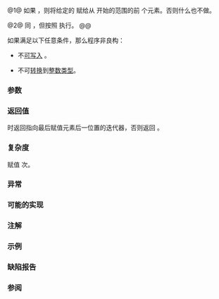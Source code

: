 {{cpp/title|fill_n}}
{{cpp/algorithm/navbar}}
{{dcl begin}}
{{dcl header|algorithm}}
{{dcl rev begin|num=1}}
{{dcla|anchor=版本_1|constexpr=c++20|until=c++26|
template&lt; class OutputIt, class Size, class T &gt;
OutputIt fill_n( OutputIt first, Size count, const T&amp; value );
}}
{{dcl|since=c++26|1=
template&lt; class OutputIt, class Size,
          class T = typename std::iterator_traits
                        &lt;OutputIt&gt;::value_type &gt;
constexpr OutputIt fill_n( OutputIt first, Size count,
                           const T&amp; value );
}}
{{dcl rev end}}
{{dcl rev begin|num=2}}
{{dcl|since=c++17|until=c++26|
template&lt; class ExecutionPolicy,
          class ForwardIt, class Size, class T &gt;
ForwardIt fill_n( ExecutionPolicy&amp;&amp; policy,
                  ForwardIt first, Size count, const T&amp; value );
}}
{{dcl|since=c++26|1=
template&lt; class ExecutionPolicy,
          class ForwardIt, class Size,
          class T = typename std::iterator_traits
                        &lt;OutputIt&gt;::value_type &gt;
ForwardIt fill_n( ExecutionPolicy&amp;&amp; policy,
                  ForwardIt first, Size count, const T&amp; value );
}}
{{dcl rev end}}
{{dcl end}}

@1@ 如果 {{c|count &gt; 0}}，则将给定的 {{c|value}} 赋给从 {{c|first}} 开始的范围的前 {{c|count}} 个元素。否则什么也不做。

@2@ 同 {{v|1}}，但按照 {{c|policy}} 执行。
@@ {{cpp/algorithm/parallel overload precondition}}

如果满足以下任意条件，那么程序非良构：
* {{c|value}} 不[[cpp/iterator#类型与可写性|可写入]] {{c|first}}。
* {{tt|Size}} 不可[[cpp/language/implicit cast|转换]]到[[cpp/language/type|整数类型]]。

===参数===
{{par begin}}
{{par|first|要修改的元素范围起始}}
{{par|count|要修改的元素数}}
{{par|value|要赋的值}}
{{par exec pol}}
{{par hreq}}
{{par req named|OutputIt|OutputIterator}}
{{par req named|ForwardIt|ForwardIterator}}
{{par end}}

===返回值===
{{c|count &gt; 0}} 时返回指向最后赋值元素后一位置的迭代器，否则返回 {{c|first}}。

===复杂度===
赋值 {{c|std::max(0, count)}} 次。

===异常===
{{cpp/algorithm/parallel exceptions reporting behavior|singular=yes}}

===可能的实现===
{{eq impl|ver1=1|title1=fill_n|1=
template&lt;class OutputIt, class Size,
         class T = typename std::iterator_traits&lt;OutputIt&gt;::value_type&gt;
OutputIt fill_n(OutputIt first, Size count, const T&amp; value)
{
    for (Size i = 0; i &lt; count; i++)
        *first++ = value;
    return first;
}
}}

===注解===
{{feature test macro|__cpp_lib_algorithm_default_value_type|value=202403|std=C++26|算法中的[[cpp/language/list initialization|列表初始化]] {{vl|1,2}}}}

===示例===
{{example
|code=
#include &lt;algorithm&gt;
#include &lt;complex&gt;
#include &lt;iostream&gt;
#include &lt;iterator&gt;
#include &lt;vector&gt;

int main()
{
    std::vector&lt;int&gt; v1{0, 1, 2, 3, 4, 5, 6, 7, 8, 9};

    // 将前 5 个元素的值替换为 -1
    std::fill_n(v1.begin(), 5, -1);

    std::copy_n(v1.cbegin(), v1.size(), std::ostream_iterator&lt;int&gt;(std::cout, " "));
    std::cout &lt;&lt; '\n';

    std::vector&lt;std::complex&lt;double&gt;&gt; nums{&lt;!----&gt;{1, 3}, {2, 2}, {4, 8}&lt;!----&gt;};
    #ifdef __cpp_lib_algorithm_default_value_type
        std::fill_n(nums.begin(), 2, {4, 2});
    #else
        std::fill_n(nums.begin(), 2, std::complex&lt;double&gt;{4, 2});
    #endif
    std::copy_n(nums.cbegin(), nums.size(),
                std::ostream_iterator&lt;std::complex&lt;double&gt;&gt;(std::cout, " "));
    std::cout &lt;&lt; '\n';
}
|output=
-1 -1 -1 -1 -1 5 6 7 8 9
(4,2) (4,2) (4,8)
}}

===缺陷报告===
{{dr list begin}}
{{dr list item|wg=lwg|dr=283|std=C++98|before={{tt|T}} 需要是{{named req|CopyAssignable}}的，但是 {{tt|T}} 不一定可写入 {{tt|OutputIt}}|after=改成要求可写入}}
{{dr list item|wg=lwg|dr=426|std=C++98|before=复杂度要求是“正好赋值 {{c|count}} 次”，该要求在 {{c|count}} 为负时无法满足|after=在 {{c|count}} 非正时不会赋值}}
{{dr list item|wg=lwg|dr=865|std=C++98|before=没有返回填充范围后的首个元素的位置|after=返回该位置}}
{{dr list end}}

===参阅===
{{dsc begin}}
{{dsc inc|cpp/algorithm/dsc fill}}
{{dsc inc|cpp/algorithm/ranges/dsc fill_n}}
{{dsc end}}

{{langlinks|de|en|es|fr|it|ja|pt|ru}}